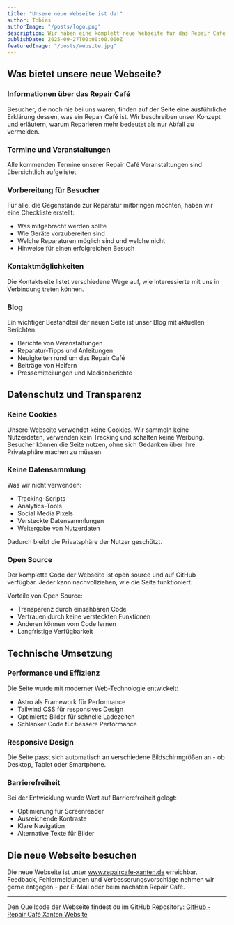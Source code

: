 ```yaml
---
title: "Unsere neue Webseite ist da!"
author: Tobias
authorImage: "/posts/logo.png"
description: Wir haben eine komplett neue Webseite für das Repair Café Xanten entwickelt - modern, datenschutzfreundlich und open source.
publishDate: 2025-09-27T00:00:00.000Z
featuredImage: "/posts/website.jpg"
---
```


## Was bietet unsere neue Webseite?

### Informationen über das Repair Café
Besucher, die noch nie bei uns waren, finden auf der Seite eine ausführliche Erklärung dessen, was ein Repair Café ist. Wir beschreiben unser Konzept und erläutern, warum Reparieren mehr bedeutet als nur Abfall zu vermeiden.

### Termine und Veranstaltungen
Alle kommenden Termine unserer Repair Café Veranstaltungen sind übersichtlich aufgelistet.

### Vorbereitung für Besucher
Für alle, die Gegenstände zur Reparatur mitbringen möchten, haben wir eine Checkliste erstellt:
- Was mitgebracht werden sollte
- Wie Geräte vorzubereiten sind
- Welche Reparaturen möglich sind und welche nicht
- Hinweise für einen erfolgreichen Besuch

### Kontaktmöglichkeiten
Die Kontaktseite listet verschiedene Wege auf, wie Interessierte mit uns in Verbindung treten können.

### Blog
Ein wichtiger Bestandteil der neuen Seite ist unser Blog mit aktuellen Berichten:
- Berichte von Veranstaltungen
- Reparatur-Tipps und Anleitungen
- Neuigkeiten rund um das Repair Café
- Beiträge von Helfern
- Pressemitteilungen und Medienberichte

## Datenschutz und Transparenz

### Keine Cookies
Unsere Webseite verwendet keine Cookies. Wir sammeln keine Nutzerdaten, verwenden kein Tracking und schalten keine Werbung. Besucher können die Seite nutzen, ohne sich Gedanken über ihre Privatsphäre machen zu müssen.

### Keine Datensammlung
Was wir nicht verwenden:
- Tracking-Scripts
- Analytics-Tools
- Social Media Pixels
- Versteckte Datensammlungen
- Weitergabe von Nutzerdaten

Dadurch bleibt die Privatsphäre der Nutzer geschützt.

### Open Source
Der komplette Code der Webseite ist open source und auf GitHub verfügbar. Jeder kann nachvollziehen, wie die Seite funktioniert.

Vorteile von Open Source:
- Transparenz durch einsehbaren Code
- Vertrauen durch keine versteckten Funktionen
- Anderen können vom Code lernen
- Langfristige Verfügbarkeit

## Technische Umsetzung

### Performance und Effizienz
Die Seite wurde mit moderner Web-Technologie entwickelt:
- Astro als Framework für Performance
- Tailwind CSS für responsives Design
- Optimierte Bilder für schnelle Ladezeiten
- Schlanker Code für bessere Performance

### Responsive Design
Die Seite passt sich automatisch an verschiedene Bildschirmgrößen an - ob Desktop, Tablet oder Smartphone.

### Barrierefreiheit
Bei der Entwicklung wurde Wert auf Barrierefreiheit gelegt:
- Optimierung für Screenreader
- Ausreichende Kontraste
- Klare Navigation
- Alternative Texte für Bilder

## Die neue Webseite besuchen

Die neue Webseite ist unter www.repaircafe-xanten.de erreichbar. Feedback, Fehlermeldungen und Verbesserungsvorschläge nehmen wir gerne entgegen - per E-Mail oder beim nächsten Repair Café.


---

Den Quellcode der Webseite findest du im GitHub Repository:
[GitHub - Repair Café Xanten Website](https://github.com/2TAP2B/repair-cafe-xanten)